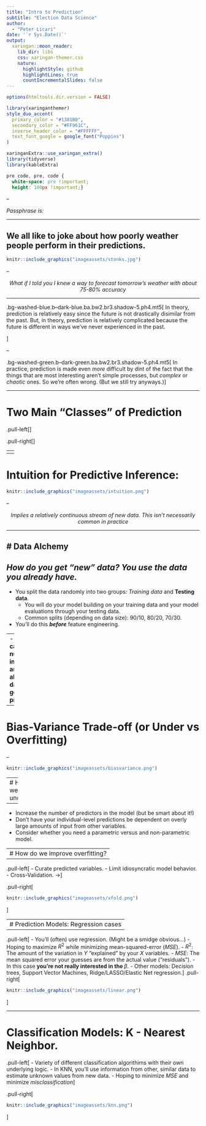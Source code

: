 ```yaml
---
title: "Intro to Prediction"
subtitle: "Election Data Science"  
author: 
  - "Peter Licari"
date: '`r Sys.Date()`'
output:
  xaringan::moon_reader:
    lib_dir: libs
    css: xaringan-themer.css
    nature:
      highlightStyle: github
      highlightLines: true
      countIncrementalSlides: false
---
```


```r
options(htmltools.dir.version = FALSE)
```

```r
library(xaringanthemer)
style_duo_accent(
  primary_color = "#1381B0",
  secondary_color = "#FF961C",
  inverse_header_color = "#FFFFFF",
  text_font_google = google_font("Poppins")
)

xaringanExtra::use_xaringan_extra()
library(tidyverse)
library(kableExtra)
```

```css
pre code, pre, code {
  white-space: pre !important;
  height: 100px !important;}
```

--

*Passphrase is: *

---

We all like to joke about how poorly weather people perform in their predictions.
--

```r
knitr::include_graphics("imageassets/stonks.jpg")
```


--

<center> <i>What if I told you I knew a way to forecast tomorrow's weather with about 75-80% accuracy</i> </center>



---

.bg-washed-blue.b--dark-blue.ba.bw2.br3.shadow-5.ph4.mt5[
In theory, prediction is relatively easy since the future is not drastically disimilar from the past. But, in theory, prediction is relatively complicated because the future is different in ways we've never experienced in the past.

] 


--

.bg-washed-green.b--dark-green.ba.bw2.br3.shadow-5.ph4.mt5[
In practice, prediction is made even *more* difficult by dint of the fact that the things that are most interesting aren't simple processes, but *complex* or *chaotic* ones. So we're often wrong. (But we still try anyways.)
] 

---

# Two Main "Classes" of Prediction
.pull-left[<center><strong>Regression</strong></center>
- Continuous variables.
- Primarily uses regression to make specific estimates.
  - <i>Tries to get as close to the original value as possible to predict new data.</i>
- <strong><em>Example:</strong></em> Amount of money donated to a candidate via a website.]


.pull-right[<center><strong>Classification</strong></center>
- Discrete and/or categorical variables.
- Uses a host of different techniques: Trees, Regression, SVM, Cluster Analysis...
  - <i>Tries to predict the class of the original data to predict new data.</i>
- <strong><em>Example:</strong></em> Whether someone voted or not; whether someone's ballot will/won't be rejected.]
 
--
<center> In both cases, you are going to specify models with an output variable $Y$ and a series of predictor variables, $X$, with the hope of being better than their most naive predictors (generally expected value). 

---

# Intuition for Predictive Inference:
```r
knitr::include_graphics("imageassets/intuition.png")
```

--

<center><i>Implies a relatively continuous stream of new data. This isn't necessarily common in practice</i></center>

---

# Data Alchemy
--

*How do you get "new" data?* **_You use the data you already have._**
--

- You split the data randomly into two groups: *Training data* and **Testing data**.
  - You will do your model building on your training data and your model evaluations through your testing data.
  - Common splits (depending on data size): 90/10, 80/20, 70/30.
- You'll do this **_before_** feature engineering. 

--
- **Doing this carries a number of implicit assumptions about your data-generating process.**

---

# Bias-Variance Trade-off (or Under vs Overfitting)

--

```r
knitr::include_graphics("imageassets/biasvariance.png")
```
--
<center>
.bg-washed-red.b--dark-red.ba.bw2.br3.shadow-5.ph4.mt5[
 It is <strong>impossible</strong> to avoid this dilemma.] 
</center>

---
# How do we improve underfitting?
--

- Increase the number of predictors in the model (but be smart about it!)
- Don't have your individual-level predictions be dependent on overly large amounts of input from other variables.
- Consider whether you need a parametric versus and non-parametric model.



---
# How do we improve overfitting?
--

.pull-left[
- Curate predicted variables.
- Limit idiosyncratic model behavior.
- Cross-Validation. $\rightarrow$
]

.pull-right[
```r
knitr::include_graphics("imageassets/xfold.png")
```
]

---
# Prediction Models: Regression cases
--

.pull-left[
- You'll (often) use regression. (Might be a smidge obvious...)
- Hoping to maximize $R^2$ while minimizing mean-squared-error (*MSE*).
  - $R^2$: The amount of the variation in $Y$ "explained" by your $X$ variables.
  - *MSE*: The mean squared error your guesses are from the actual value ("residuals").
- In this case **you're not really interested in the ** $\beta$. 
- Other models: Decision trees, Support Vector Machines, Ridge/LASSO/Elastic Net regression.
]
.pull-right[
```r
knitr::include_graphics("imageassets/linear.png")
```
]

---
# Classification Models: K - Nearest Neighbor. 
.pull-left[
- Variety of different classification algorithims with their own underlying logic.
- In KNN, you'll use information from other, similar data to estimate unknown values from new data.
- Hoping to minimize *MSE* and minimize *misclassification*
]

.pull-right[
```r
knitr::include_graphics("imageassets/knn.png")
```
]